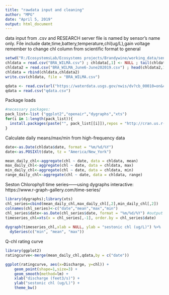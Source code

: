 ```yaml
---
title: "rawdata input and cleaning"
author: "MPG"
date: "April 5, 2019"
output: html_document
---
```

data input from .csv and RESEARCH server
file is named by sensor's name only. File include date,time,battery,temperature,chl(ug/L),gain voltage
remember to change chl column from scientific format to general
```r
setwd("R:/EcosystemsLab/Ecosystems projects/Brandywine/working_data/sensors/cyclops")
chldata = read.csv("BRA_WILMA.csv") ; chldata[,1] <- NULL ; tail(chldata,1)
chldata2 = read.csv("BRA_WILMA_June6-June202019.csv") ; head(chldata2,1)
chldata = rbind(chldata,chldata2)
write.csv(chldata, file = "BRA_WILMA.csv")

qdata <- read.csv(url("https://waterdata.usgs.gov/nwis/dv?cb_00010=on&cb_00045=on&cb_00060=on&cb_00095=on&cb_00300=on&cb_00400=on&cb_63680=on&cb_80154=on&cb_80155=on&format=rdb&site_no=01481000&referred_module=sw&period=&begin_date=2018-03-27&end_date=2019-04-04.txt"))
qdata = read.csv("qdata.csv") 
```  

Package loads
```r
#necessary packages: 
pack_list<-list ("ggplot2","openair","dygraphs","xts")
for(i in 1:length(pack_list)){
  install.packages(paste("", pack_list[[i]]),repos = "http://cran.us.r-project.org")
}

```

Calculate daily means/max/min from high-frequency data
```r
date<-as.Date(chldata$date, format = "%m/%d/%Y")
date<-as.POSIXlt(date, tz = "America/New_York")

mean_daily_chl<-aggregate(chl ~ date, data = chldata, mean)
max_daily_chl<-aggregate(chl ~ date, data = chldata, max)
min_daily_chl<-aggregate(chl ~ date, data = chldata, min)
range_daily_chl<-aggregate(chl ~ date, data = chldata, range)

```

Seston Chlorophyll time series------using dygraphs interactive: https://www.r-graph-gallery.com/time-series/
```r
library(dygraphs);library(xts)
chl_series=cbind(mean_daily_chl,max_daily_chl[,2],min_daily_chl[,2])
colnames(chl_series)<-c("date","mean","max","min")
chl_series$date<-as.Date(chl_series$date, format = "%m/%d/%Y") #output is YYY-mm-dd
timeseries_chl=xts(x = chl_series[,-1], order.by = chl_series$date)
 
dygraph(timeseries_chl,xlab = NULL, ylab = "sestonic chl (ug/L)") %>%
  dySeries(c("min", "mean", "max"))
```

Q-chl rating curve
```r
library(ggplot2)
ratingcurve<-merge(mean_daily_chl,qdata,by = c("date"))

ggplot(ratingcurve, aes(x=Discharge, y=chl)) +
    geom_point(shape=1,size=3) +    
    geom_smooth(method=lm) +
    xlab("discharge (feet3/s)") +
    ylab("sestonic chl (ug/L)") +
    theme_bw()
```

